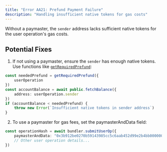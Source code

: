 ```yaml
---
title: "Error AA21: Prefund Payment Failure"
description: "Handling insufficient native tokens for gas costs"
---
```


Without a paymaster, the `sender` address lacks sufficient native tokens for the user operation's gas costs.

## Potential Fixes

1. If not using a paymaster, ensure the `sender` has enough native tokens. Use functions like [`getRequiredPrefund`](/permissionless/reference/utils/getRequiredPrefund):

```typescript
const neededPrefund = getRequiredPrefund({
    userOperation
})
const accountBalance = await public.fetchBalance({
    address: userOperation.sender
})
if (accountBalance < neededPrefund) {
    throw new Error(`Insufficient native tokens in sender address`)
}
```

2. To use a paymaster for gas fees, set the paymasterAndData field:

```typescript
const operationHash = await bundler.submitUserOp({
    paymasterAndData: "0x3b912be0270b59143985cc5c6aab452d99e2b4bb0000000000000000000000000000000000000000000000000000000064c0957400000000000000000000000000000000000000000000000000000000000000007d99385d8ef0af67affbf9944df8c121e9d1f6aef8dd82a4aeb5db310c42d3dc5b51c9e0835d94c3b22564d3d94f0e1d14e37571e46651da8de567d128a361a01b",
    // Other user operation details...
})
```